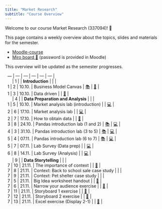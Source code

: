 ```yaml
---
title: "Market Research"
subtitle: "Course Overview"
---
```


Welcome to our course Market Research (337094)! 👋  

This page contains a weekly overview about the topics, slides and materials for the semester.

- [Moodle-course](https://moodle.hdm-stuttgart.de/course/view.php?id=2464#section-0)
- [Miro board 📝](https://miro.com/app/board/uXjVNair5iM=/) (password is provided in Moodle)


:::{.callout-note}
This overview will be updated as the semester progresses.
:::

|	---	|	---	|	---	|	---	|	---	|		---		|	
|		|	1	|		|	**Introduction**	|		|				|	
|	1	|	2	|	10.10.	|	Business Model Canvas	|	[📚](https://www.strategyzer.com/library/the-business-model-canvas)	|		[📑](https://docs.google.com/presentation/d/1QVuajnvWqzBT9qnm2moNr5pVvH6G8LXmez8LOsA6lYc/export/pdf)		|	
|	1	|	3	|	10.10.	|	Data driven	|		|		[📑](https://docs.google.com/presentation/d/1AfzqhjEAfJ5X4Q8YC9GK14jEBfdDXEIRmXonriwYHNY/export/pdf)		|	
|		|	4	|		|	**Data Preparation and Analysis**	|		|				|	
|	1	|	5	|	10.10.	|	Market analysis lab (introduction)	|		|		[💻](https://kirenz.github.io/lab-market-analysis)		|	
|	2	|	6	|	17.10.	|	Market analysis lab 	|		|		[💻](https://kirenz.github.io/lab-market-analysis)		|	
|	2	|	7	|	17.10.	|	How to obtain data	|		|		[📑](https://docs.google.com/presentation/d/1zldRDAOqmjoJmY_D4-ZkWfhwaklt-UfAPKH4G5kmFVY/export/pdf)		|	
|	3	|	8	|	24.10.	|	Pandas introduction lab (1 and 2)	|	[📚](https://pandas.pydata.org/docs/)	|		[💻](https://kirenz.github.io/lab-pandas-intro)		|	
|	4	|	3	|	31.10.	|	Pandas introduction lab (3 to 5)	|	[📚](https://pandas.pydata.org/docs/)	|		[💻](https://kirenz.github.io/lab-pandas-intro)		|	
|	5	|	4	|	07.11.	|	Pandas introduction lab (6 to 7)	|	[📚](https://pandas.pydata.org/docs/)	|		[💻](https://kirenz.github.io/lab-pandas-intro)		|	
|	5	|	7	|	07.11.	|	Lab Survey (Data prep)	|		|		[💻](https://kirenz.github.io/lab-survey)		|	
|	6	|	8	|	14.11.	|	Lab Survey (Analysis)	|		|		[💻](https://kirenz.github.io/lab-survey)		|	
|		|	9	|		|	**Data Storytelling**	|		|				|	
|	7	|	10	|	21.11.	|	The importance of context	|		|		[📑](https://docs.google.com/presentation/d/1XXsxfPoo2kCCnR8FZ6Bs4CGpfx81_vck-VY2C7meEOM/export/pdf)		|	
|	7	|	8	|	21.11.	|	Context: Back to school sale case study	|		|	<!--	[📑](https://docs.google.com/presentation/d/1_jGHyu0aKsQk7jxOmHgscreCrfcqrp9WbQdtWyg087o/export/pdf)	-->	|	
|	7	|	9	|	21.11.	|	Context: Pet shelter case study	|		|	<!--	[📑](https://docs.google.com/presentation/d/1L-QNkIez3WQ6jt4lwUv_Sf-UokwwlgL3Og5drO5Vs18/export/pdf)	-->	|	
|	7	|	5	|	21.11.	|	Big Idea worksheet handout	|		|		[📑](https://docs.google.com/presentation/d/1-GZvhdbhLYLB_Bo1arj1rgTqbJ5SUoU21vtgbYEhVqk/export/pdf)		|	
|	7	|	6	|	21.11.	|	Narrow your audience exercise	|		|		[📑](https://docs.google.com/presentation/d/1Eu21TCIM0Lx6LiybPG-15ikk0gkRaqbCQNtcl3fAfGQ/export/pdf)		|	
|	7	|	11	|	21.11.	|	Storyboard 1 exercise	|		|		[📑](https://docs.google.com/presentation/d/1cuiBZiWaUkhAYNkQo6SWtWm8n_Q1IJt54lw0Na2-0DE/export/pdf)		|	
|	7	|	12	|	21.11.	|	Storyboard 2 exercise	|		|		[📑](https://docs.google.com/presentation/d/1WeLzE85YfM-F9-vAIhEbeJHkuHsN3xtovzIokB93BRU/export/pdf)		|	
|	7	|	13	|	21.11.	|	Excel exercise (Display 2-1)	|		|		[📑](https://docs.google.com/presentation/d/12R3bTZvhj4drvjdQDjgUqk9a0LdAeUSZtELQIkt2ewM/export/pdf)		|	